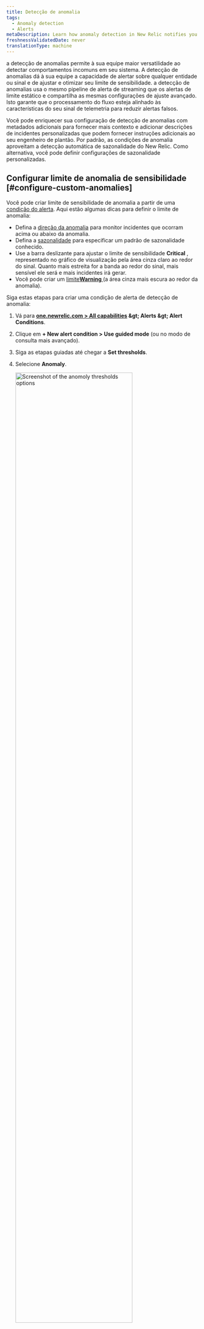 ```yaml
---
title: Detecção de anomalia
tags:
  - Anomaly detection
  - Alerts
metaDescription: Learn how anomaly detection in New Relic notifies you of unusual app behavior.
freshnessValidatedDate: never
translationType: machine
---
```


a detecção de anomalias permite à sua equipe maior versatilidade ao detectar comportamentos incomuns em seu sistema. A detecção de anomalias dá à sua equipe a capacidade de alertar sobre qualquer entidade ou sinal e de ajustar e otimizar seu limite de sensibilidade. a detecção de anomalias usa o mesmo pipeline de alerta de streaming que os alertas de limite estático e compartilha as mesmas configurações de ajuste avançado. Isto garante que o processamento do fluxo esteja alinhado às características do seu sinal de telemetria para reduzir alertas falsos.

Você pode enriquecer sua configuração de detecção de anomalias com metadados adicionais para fornecer mais contexto e adicionar descrições de incidentes personalizadas que podem fornecer instruções adicionais ao seu engenheiro de plantão. Por padrão, as condições de anomalia aproveitam a detecção automática de sazonalidade do New Relic. Como alternativa, você pode definir configurações de sazonalidade personalizadas.

## Configurar limite de anomalia de sensibilidade [#configure-custom-anomalies]

Você pode criar limite de sensibilidade de anomalia a partir de uma [condição do alerta](/docs/alerts-applied-intelligence/new-relic-alerts/alert-conditions/create-nrql-alert-conditions/). Aqui estão algumas dicas para definir o limite de anomalia:

* Defina a [direção da anomalia](#anomaly-direction) para monitor incidentes que ocorram acima ou abaixo da anomalia.
* Defina a [sazonalidade](#seasonality) para especificar um padrão de sazonalidade conhecido.
* Use a barra deslizante para ajustar o limite de sensibilidade <DNT>**Critical**</DNT> , representado no gráfico de visualização pela área cinza claro ao redor do sinal. Quanto mais estreita for a banda ao redor do sinal, mais sensível ele será e mais incidentes irá gerar.
* Você pode criar um [limite<DNT>**Warning**</DNT> ](/docs/alerts-applied-intelligence/new-relic-alerts/advanced-alerts/advanced-techniques/set-thresholds-alert-condition/#threshold-levels)(a área cinza mais escura ao redor da anomalia).

Siga estas etapas para criar uma condição de alerta de detecção de anomalia:

1. Vá para <DNT>**[one.newrelic.com &gt; All capabilities](https://one.newrelic.com/all-capabilities) &amp;gt; Alerts &amp;gt; Alert Conditions**</DNT>.

2. Clique em <DNT>**+ New alert condition &gt; Use guided mode**</DNT> (ou no modo de consulta mais avançado).

3. Siga as etapas guiadas até chegar a <DNT>**Set thresholds**</DNT>.

4. Selecione <DNT>**Anomaly**</DNT>.

   <img width="80%;" title="Set anomoly thresholds" alt="Screenshot of the anomoly thresholds options" src="/images/alerts_screenshot-crop_try-anomaly-thresholds.webp" />

5. Selecione uma opção para calcular a sazonalidade da condição do alerta. Para entender a sazonalidade e como ela afeta seu status de alerta, consulte [Sazonalidade](#seasonality).

6. Defina as configurações para um ou mais limites. a detecção de anomalias faz uma previsão sobre qual será o próximo ponto de dados com base na atividade anterior. O valor limite para detecção de anomalia controla a sensibilidade da condição do alerta para tolerar o quão distante o valor real está do valor previsto. O limite é o número de Desvio padrão em que o valor do seu sinal está distante do valor que foi previsto. Rastreamos o Desvio padrão entre o valor previsto e o valor real dos dados dos 7 dias anteriores.

   Para configurar o limite, você precisará:

   * Defina a &apos;direção do limite&apos; para superior, inferior ou ambos. Isso significa que só criaremos um incidente se o valor do sinal (a saída da consulta) estiver acima do valor previsto, abaixo do valor previsto ou ambos, respectivamente.

     Este campo determina quantos pontos de dados durante um período de tempo especificado devem estar fora do limite. As opções são <DNT>**for at least**</DNT> e <DNT>**at least once in**</DNT>. Selecionar <DNT>**for at least**</DNT> significa que TODOS os pontos de dados do seu sinal devem estar fora do limite durante o período especificado antes que um incidente seja aberto. O inverso deve ser verdadeiro para encerrar o incidente. A opção <DNT>**at least once in**</DNT> significa simplesmente que assim que qualquer um dos pontos de dados do seu sinal estiver fora do limite, um incidente será aberto. Com esta opção, a duração não é relevante para determinar quando abrir um incidente. Porém, é relevante para o fechamento do incidente. Todos os pontos de dados do seu sinal devem estar dentro do limite durante o período de tempo especificado

   * Defina a &apos;duração limite&apos;. Pense nisso como o tempo que o valor do sinal deve permanecer fora do limite antes que um incidente seja aberto. Por outro lado, é também o tempo que um sinal deve estar dentro do limite para que um incidente seja encerrado.

     Este campo responde ao período mencionado acima. É quanto tempo o sinal excede o limite que está sendo definido. Esta é a duração real do limite.

   * Defina o &apos;nível limite&apos;. Para detecção de anomalia personalizada, este é o número de Desvio padrão em que o ponto de dados do sinal está a partir do valor que previmos que seria.

7. Adicione os detalhes da condição do alerta e clique em <DNT>**Save condition**</DNT>.

## Definir limite para condições multissinais (consulta facetada) [#faceted-queries]

Dependendo de como você definiu sua consulta no passo 1, a condição do alerta pode ser monitorar vários sinais, e não apenas um. Ao trabalhar com NRQL, essas consultas utilizam a [cláusula`FACET` ](/docs/query-your-data/nrql-new-relic-query-language/get-started/nrql-syntax-clauses-functions/#sel-facet). O número máximo de sinais que uma condição do alerta pode monitor é 5.000. As configurações de limite especificadas aplicam-se da mesma forma a todos os sinais monitorados por esta condição. Cada sinal é monitorado e avaliado individualmente, mas as configurações se aplicam de forma consistente a todos os sinais. Mostraremos apenas um máximo de 500 sinais no gráfico de visualização. Porém, não mostramos o sinal previsto e as bandas de limite quando há mais de um sinal mostrado no gráfico. Para mostrar essas informações ao determinar o valor limite ideal, selecione um dos sinais de série temporal da legenda para filtrar o gráfico em uma única série temporal.

## Direção da anomalia: selecione faixas superiores ou inferiores [#anomaly-direction]

Você pode escolher se deseja que a condição procure um comportamento que esteja acima do valor previsto (&quot;superior&quot;) ou que esteja abaixo do valor previsto (&quot;inferior&quot;), ou que esteja acima ou abaixo. Você escolhe estes com o seletor de direção de previsão.

Exemplos de casos de uso para isso:

* Você pode usar a configuração Superior para uma fonte de dados como taxa de erros, porque geralmente você só fica preocupado se ela aumentar e não se preocupar se ela diminuir.
* Você pode usar a configuração Inferior para uma fonte de dados como taxas de transferência, porque flutuações ascendentes repentinas são bastante comuns, mas uma grande queda repentina indicaria um problema.

Aqui estão exemplos de como grandes flutuações em seus dados seriam tratadas sob diferentes configurações de direção de anomalia. As áreas vermelhas representam incidente.

<img title="A screenshot of anomaly details in the New Relic UI" alt="A screenshot demonstrating how to select upper and lower ranges for anomalies" src="/images/alerts_screenshot-full_anomalies-set-upper-and-lower-ranges.webp" />

## Regras que regem o cálculo do valor previsto [#anomaly-rules]

O algoritmo para calcular a previsão é matematicamente complexo. Aqui estão algumas das principais regras que regem suas habilidades preditivas:

* <DNT>**Age of data**</DNT> Na criação inicial, a previsão é calculada usando de 1 a 4 semanas de dados, dependendo da disponibilidade dos dados e do tipo de previsão. Atualmente, as consultas que usam a cláusula `FACET` não são treinadas em dados armazenados. Após a sua criação, o algoritmo leva em consideração as flutuações contínuas dos dados durante um longo período de tempo, embora seja dado maior peso aos dados mais recentes. Para dados que existem há pouco tempo, o valor previsto provavelmente flutuará bastante e não será muito preciso. Isso ocorre porque não há dados suficientes para determinar seus valores e comportamento habituais. Quanto mais histórico os dados tiverem, mais precisa se tornará a previsão.
* <DNT>**Consistency of data**</DNT> Para valores métricos que permanecem num intervalo consistente ou que apresentam tendências lentas e constantes, o seu comportamento mais previsível significa que o seu limite de sensibilidade se tornará mais apertado em torno da previsão. Dados mais variados e imprevisíveis terão limites de sensibilidade mais flexíveis (mais amplos).
* <DNT>**Regular fluctuations**</DNT> Para flutuações cíclicas com duração inferior a uma semana (como implantação semanal às 13h de quarta-feira ou relatórios noturnos), o algoritmo de previsão procura essas flutuações cíclicas e tenta ajustar-se a elas.

## Sazonalidade [#seasonality]

Para lidar com flutuações recorrentes em seus sinais, como picos de tráfego durante a semana, você pode especificar a sazonalidade de uma condição. Por padrão, a detecção de anomalias calcula automaticamente a sazonalidade de cada sinal usando <DNT>\*\* New Relic calculation\*\*</DNT>. No entanto, você pode optar por definir o cálculo de sazonalidade para um valor específico ou desativá-lo completamente. As opções disponíveis são:

* <DNT>**New Relic calculation**</DNT> (padrão): determina automaticamente a sazonalidade de cada sinal com base em vários fatores, incluindo a idade dos dados, a consistência dos dados e flutuações regulares.
* <DNT>**Hourly**</DNT>: Aplica um padrão horário a todos os sinais dentro da condição de detecção de anomalias.
* <DNT>**Daily**</DNT>: Aplica um padrão diário a todos os sinais dentro da condição de detecção de anomalias.
* <DNT>**Weekly**</DNT>: Aplica um padrão semanal a todos os sinais dentro da condição de detecção de anomalias.
* <DNT>**None**</DNT>: Desativa completamente a sazonalidade, garantindo que nenhum padrão sazonal seja considerado ao avaliar sinais.